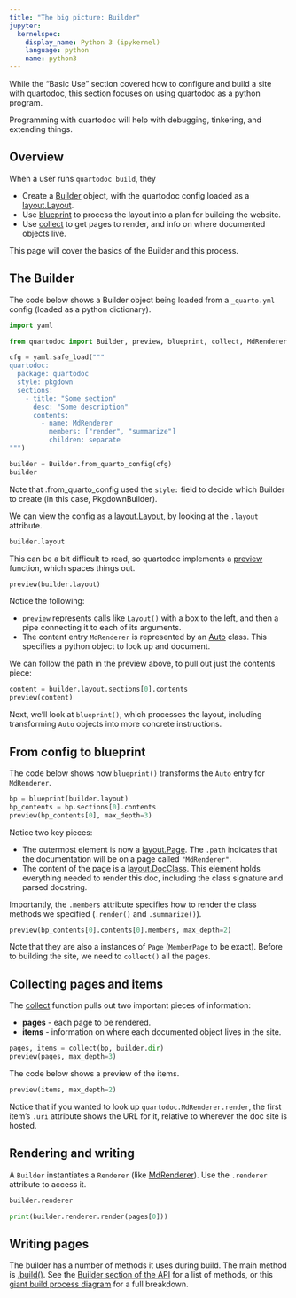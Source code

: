 ```yaml
---
title: "The big picture: Builder"
jupyter:
  kernelspec:
    display_name: Python 3 (ipykernel)
    language: python
    name: python3
---
```


While the "Basic Use" section covered how to configure and build a site with quartodoc, this section focuses on using quartodoc as a python program.

Programming with quartodoc will help with debugging, tinkering, and extending things.

## Overview

When a user runs `quartodoc build`, they 

* Create a [Builder](`quartodoc.Builder`) object, with the quartodoc config loaded as a [layout.Layout](`quartodoc.layout.Layout`).
* Use [blueprint](`quartodoc.blueprint`) to process the layout into a plan for building the website.
* Use [collect](`quartodoc.collect`) to get pages to render, and info on where documented objects live.

This page will cover the basics of the Builder and this process.

## The Builder

The code below shows a Builder object being loaded from a `_quarto.yml` config (loaded as a python dictionary).

```python
import yaml

from quartodoc import Builder, preview, blueprint, collect, MdRenderer

cfg = yaml.safe_load("""
quartodoc:
  package: quartodoc
  style: pkgdown
  sections:
    - title: "Some section"
      desc: "Some description"
      contents:
        - name: MdRenderer
          members: ["render", "summarize"]
          children: separate
""")

builder = Builder.from_quarto_config(cfg)
builder
```

Note that .from_quarto_config used the `style:` field to decide which Builder to create
(in this case, PkgdownBuilder).

We can view the config as a [layout.Layout](`quartodoc.layout.Layout`), by looking at the `.layout` attribute.

```python
builder.layout
```

This can be a bit difficult to read, so quartodoc implements a [preview](`quartodoc.preview`) function, which spaces things out.

```python
preview(builder.layout)
```

Notice the following:

* `preview` represents calls like `Layout()` with a box to the left, and then
a pipe connecting it to each of its arguments.
* The content entry `MdRenderer` is represented by an [Auto](`quartodoc.Auto`) class.
  This specifies a python object to look up and document.

We can follow the path in the preview above, to pull out just the contents piece:

```python
content = builder.layout.sections[0].contents
preview(content)
```

Next, we'll look at `blueprint()`, which processes the layout, including transforming `Auto` objects into more concrete instructions.

## From config to blueprint

The code below shows how `blueprint()` transforms the `Auto` entry for `MdRenderer`.

```python
bp = blueprint(builder.layout)
bp_contents = bp.sections[0].contents
preview(bp_contents[0], max_depth=3)
```

Notice two key pieces:

* The outermost element is now a [layout.Page](`quartodoc.layout.Page`).
  The `.path` indicates that the documentation will be on a page called `"MdRenderer"`.
* The content of the page is a [layout.DocClass](`quartodoc.layout.DocClass).
  This element holds everything needed to render this doc, including the class signature
  and parsed docstring.

Importantly, the `.members` attribute specifies how to render the class methods we specified (`.render()` and `.summarize()`).

```python
preview(bp_contents[0].contents[0].members, max_depth=2)
```

Note that they are also a instances of `Page` (`MemberPage` to be exact).
Before to building the site, we need to `collect()` all the pages.



## Collecting pages and items

The [collect](`quartodoc.collect`) function pulls out two important pieces of information:

* **pages** - each page to be rendered.
* **items** - information on where each documented object lives in the site.

```python
pages, items = collect(bp, builder.dir)
preview(pages, max_depth=3)
```

The code below shows a preview of the items.

```python
preview(items, max_depth=2)
```

Notice that if you wanted to look up `quartodoc.MdRenderer.render`, the first item's `.uri` attribute shows the URL for it, relative to wherever the doc site is hosted.


## Rendering and writing

A `Builder` instantiates a `Renderer` (like [MdRenderer](`quartodoc.MdRenderer`)).
Use the `.renderer` attribute to access it.

```python
builder.renderer
```

```python
print(builder.renderer.render(pages[0]))

```

## Writing pages

The builder has a number of methods it uses during build.
The main method is [.build()](`quartodoc.Builder.build`).
See the [Builder section of the API](#api-builders) for a list of methods,
or this [giant build process diagram](/get-started/extra-build-sequence.qmd) for a full breakdown.